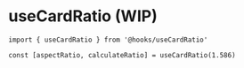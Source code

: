 
<Meta
    title="Developers/Hooks/useCardRatio"
/>

# useCardRatio (WIP)

```
import { useCardRatio } from '@hooks/useCardRatio'

const [aspectRatio, calculateRatio] = useCardRatio(1.586)
```
